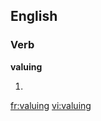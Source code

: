 
==English==

===Verb===
'''valuing'''

# {{present participle of|[[value]]}}

[[fr:valuing]]
[[vi:valuing]]